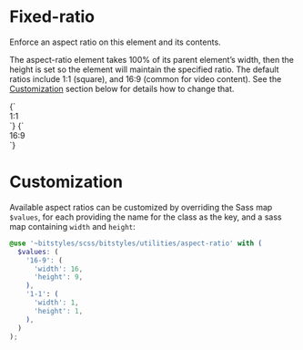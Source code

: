 
<Meta title="Utilities/aspect-ratio" />

# Fixed-ratio

Enforce an aspect ratio on this element and its contents.

The aspect-ratio element takes 100% of its parent element’s width, then the height is set so the element will maintain the specified ratio. The default ratios include 1:1 (square), and 16:9 (common for video content). See the [Customization](#customization) section below for details how to change that.

<Canvas>
  <Story name="aspect-ratio-1-1">
    {`
      <div class="u-aspect-ratio-1-1 u-bg-brand-2 u-relative" style="min-width:10rem">
        <div class="u-absolute-center u-text-center">1:1</div>
      </div>
    `}
  </Story>
  <Story name="aspect-ratio-16-9">
    {`
      <div class="u-aspect-ratio-16-9 u-bg-brand-2 u-relative" style="min-width:10rem">
        <div class="u-absolute-center u-text-center">16:9</div>
      </div>
    `}
  </Story>
</Canvas>

# Customization

Available aspect ratios can be customized by overriding the Sass map `$values`, for each providing the name for the class as the key, and a sass map containing `width` and `height`:

```scss
@use '~bitstyles/scss/bitstyles/utilities/aspect-ratio' with (
  $values: (
    '16-9': (
      'width': 16,
      'height': 9,
    ),
    '1-1': (
      'width': 1,
      'height': 1,
    ),
  )
);
```
